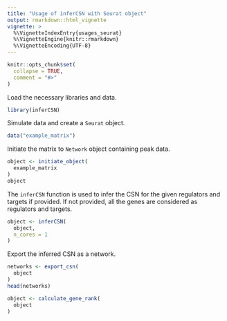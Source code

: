 ```yaml
---
title: "Usage of inferCSN with Seurat object"
output: rmarkdown::html_vignette
vignette: >
  %\VignetteIndexEntry{usages_seurat}
  %\VignetteEngine{knitr::rmarkdown}
  %\VignetteEncoding{UTF-8}
---
```


```r
knitr::opts_chunk$set(
  collapse = TRUE,
  comment = "#>"
)
```

Load the necessary libraries and data.

```r
library(inferCSN)
```

Simulate data and create a `Seurat` object.

```r
data("example_matrix")
```

Initiate the matrix to `Network` object containing peak data.

```r
object <- initiate_object(
  example_matrix
)
object
```

The `inferCSN` function is used to infer the CSN for the given regulators and targets if provided. If not provided, all the genes are considered as regulators and targets.

```r
object <- inferCSN(
  object,
  n_cores = 1
)
```

Export the inferred CSN as a network.

```r
networks <- export_csn(
  object
)
head(networks)
```
```r
object <- calculate_gene_rank(
  object
)
```
